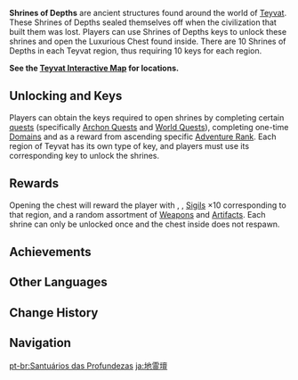 {{Terminology Infobox
|image        = Shrine of Depths.png
|world        = Teyvat
|type         = Exploration
}}
'''Shrines of Depths''' are ancient structures found around the world of [[Teyvat]]. These Shrines of Depths sealed themselves off when the civilization that built them was lost. Players can use Shrines of Depths keys to unlock these shrines and open the Luxurious Chest found inside. There are 10 Shrines of Depths in each Teyvat region, thus requiring 10 keys for each region.

'''See the [https://webstatic-sea.mihoyo.com/app/ys-map-sea/index.html#/map/2?shown_types=212,9,8&center=2909.00,292.00&zoom=-3.00 Teyvat Interactive Map] for locations.'''

==Unlocking and Keys==
Players can obtain the keys required to open shrines by completing certain [[quest]]s (specifically [[Archon Quests]] and [[World Quests]]), completing one-time [[Domains]] and as a reward from ascending specific [[Adventure Rank]]. Each region of Teyvat has its own type of key, and players must use its corresponding key to unlock the shrines.
{{Items by Category List|Shrine of Depths Keys}}

==Rewards==
Opening the chest will reward the player with {{Item|Primogem|30|text=Primogems|x=40}}, {{Item|Adventure EXP|30|x=60}}, [[Sigils]] ×10 corresponding to that region, and a random assortment of [[Weapons]] and [[Artifacts]].
Each shrine can only be unlocked once and the chest inside does not respawn.

==Achievements==
{{Achievement Topic Table|topic=Shrines of Depths}}

==Other Languages==
{{Other Languages
|en      = Shrine of Depths
|zhs     = 地灵龛
|zhs_rm  = Dì Líng Kān
|zht     = 地靈龕
|zht_rm  = Dì Líng Kān
|zh_tl   = Earth Spirit Shrine
|ja      = 地霊壇
|ja_rm   = Chireidan
|ja_tl   = 
|ko      = 지령 감실
|ko_rm   = Jiryeong Gamsil
|ko_tl   = Earth Spirit Tabernacle
|es      = Santuario de las Profundidades
|es_tl   = Shrine of the Depths
|fr      = Sanctuaire des profondeurs
|fr_tl   = Shrine of the Depths
|ru      = Усыпальница глубин
|ru_tl   = Shrine of Depths
|th      = Shrine of Depths
|vi      = Đền {{tt|Địa Linh|地靈}}
|vi_tl   = Earth Spirit Temple
|de      = Schrein der Tiefe
|de_tl   = Shrine of the Depths
|id      = Shrine of Depths
|pt      = Santuário das Profundezas
|pt_tl   = 
}}

==Change History==
{{Change History|1.0}}

==Navigation==
{{Exploration Navbox|Systems|state=collapsed}}
{{Genshin Navbox}}

[[pt-br:Santuários das Profundezas]]
[[ja:地霊壇]]